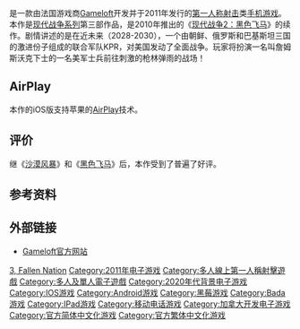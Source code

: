 {{NoteTA
| G1 = Games
}}
{{Infobox VG
| title = 现代战争3：堕落国度
| english = Modern Combat 3: Fallen Nation
| image =
| caption =
| genre = [[第一人称射击|第一人称射击]]
| platforms = {{spml|[[iOS|iOS]]|[[Android|Android]]|[[Bada_(操作系统)|Bada 2.0]]|[[BlackBerry_PlayBook|BlackBerry PlayBook]]}}
| developer = [[Gameloft|Gameloft蒙特利尔]]
| publisher = [[Gameloft|Gameloft]]
| series = [[现代战争系列|现代战争系列]]
| engine =
| modes = [[单人游戏|单人游戏]]、[[多人游戏|多人游戏]]
| released = '''iOS'''{{vgrelease|WW|2011年10月27日<ref>{{cite web|url=http://ie.ign.com/games/modern-combat-3-fallen-nation/iphone-116293|title=Modern Combat 3: Fallen Nation (iOS) |publisher=[[IGN|IGN]]|accessdate=2017-03-04}}</ref>}}'''Android'''{{vgrelease|WW|2011年12月19日<ref>{{cite web|url=http://www.androidcentral.com/modern-combat-3-fallen-nation-gameloft-now-available-android-market|title=Modern Combat 3: Fallen Nation from Gameloft now available in the Android Market|publisher=Android Central|author=Bla1ze|date=2011-12-19|accessdate=2017-03-04|archive-date=2017-04-07|archive-url=https://web.archive.org/web/20170407235143/http://www.androidcentral.com/modern-combat-3-fallen-nation-gameloft-now-available-android-market|dead-url=no}}</ref>}}'''Bada'''{{vgrelease|WW|2012年6月7日<ref>{{cite web|url=http://tizenhub.com/2012/06/gameloft-modern-combat-3-and-lets-golf-3-released-for-bada-2-0.html|title=Gameloft Modern Combat 3 and Let’s Golf 3 released for bada 2.0|publisher=Tizenhub|date=2012-06-07|accessdate=2017-03-04}}</ref>}}'''BlackBerry PlayBook'''{{vgrelease|WW|2012年8月31日<ref>{{cite web|url=http://crackberry.com/modern-combat-3-fallen-nation|title=Modern Combat 3: Fallen Nation arrives for the BlackBerry PlayBook - Time to shoot some bad guys!|publisher=CrackBerry|date=2012-08-31|first=James|last=Richardson|accessdate=2017-03-04|archive-date=2017-04-07|archive-url=https://web.archive.org/web/20170407234139/http://crackberry.com/modern-combat-3-fallen-nation|dead-url=no}}</ref>}}
}}

{{Vgname|现代战争3：堕落国度|en=Modern Combat 3: Fallen Nation}}是一款由法国游戏商[[Gameloft|Gameloft]]开发并于2011年发行的[[第一人称射击|第一人称射击]]类[[手机游戏|手机游戏]]。本作是[[现代战争系列|现代战争系列]]第三部作品，是2010年推出的《[[现代战争2：黑色飞马|现代战争2：黑色飞马]]》的续作。剧情讲述的是在近未来（2028-2030），一个由朝鲜、俄罗斯和巴基斯坦三国的激进份子组成的联合军队KPR，对美国发动了全面战争。玩家将扮演一名叫詹姆斯沃克下士的一名美军士兵前往刺激的枪林弹雨的战场！

== AirPlay ==

本作的iOS版支持苹果的[[AirPlay|AirPlay]]技术。

== 评价 ==

{{Video game reviews
| title =现代战争3：堕落国度
| subtitle = (iOS 版)
| MC = 88/100<ref name="MC">{{cite web|url=http://www.metacritic.com/game/ios/modern-combat-3-fallen-nation|title=Modern Combat 3: Fallen Nation|publisher=[[Metacritic|Metacritic]]|accessdate=2017-03-04|archive-date=2017-06-19|archive-url=https://web.archive.org/web/20170619020050/http://www.metacritic.com/game/ios/modern-combat-3-fallen-nation|dead-url=no}}</ref>
| GR = 90.56%<ref name="GR">{{cite web|url=http://www.gamerankings.com/iphone/648255-modern-combat-3-fallen-nation/index.html|title=Modern Combat 3: Fallen Nation|publisher=[[GameRankings|GameRankings]]|accessdate=2017-03-04|archive-date=2017-10-28|archive-url=https://web.archive.org/web/20171028093412/http://www.gamerankings.com/iphone/648255-modern-combat-3-fallen-nation/index.html|dead-url=no}}</ref>
| IGN = 8.5/10<ref name="IGN">{{cite web|url=http://ie.ign.com/articles/2011/11/01/modern-combat-3-review|title=Modern Combat 3: Fallen Nation Review| first= Justin |last=Davis|publisher=[[IGN|IGN]]|date=2011-11-01|accessdate=2017-03-04}}</ref>
| rev1 = ''148 Apps''
| rev1Score = {{Rating|5|5}}<ref name="148Apps">{{cite web|url=http://www.148apps.com/reviews/modern-combat-3-fallen-nation-review/|title=Modern Combat 3: Fallen Nation Review|first=Rob|last=Rich|publisher=148Apps|date=2011-10-28|accessdate=2017-03-04|archive-date=2017-04-07|archive-url=https://web.archive.org/web/20170407233653/http://www.148apps.com/reviews/modern-combat-3-fallen-nation-review/|dead-url=no}}</ref>
| rev2 = ''[[Pocket_Gamer|Pocket Gamer]]''
| rev2Score = 7/10<ref name="Pocket">{{cite web|url=http://www.pocketgamer.co.uk/r/iPhone/Modern+Combat+3%3A+Fallen+Nation/review.asp?c=34720|title=Modern Combat 3: Fallen Nation Review|first=Will|last=Wilson|publisher=[[Pocket_Gamer|Pocket Gamer]]|date=2011-10-27|accessdate=2017-03-04|archive-date=2017-04-07|archive-url=https://web.archive.org/web/20170407233703/http://www.pocketgamer.co.uk/r/iPhone/Modern+Combat+3%3A+Fallen+Nation/review.asp?c=34720|dead-url=no}}</ref>
| rev3 = ''Slide to Play''
| rev3Score = 4/4<ref name="Slide">{{cite web|url=http://www.slidetoplay.com/review/modern-combat-3-fallen-nation-review/|title=Modern Combat 3: Fallen Nation Review|first=Chris|last=Reed|publisher=Slide to Play|date=2011-10-27|accessdate=2017-03-04|archive-date=2014-10-11|archive-url=https://web.archive.org/web/20141011091537/http://www.slidetoplay.com/review/modern-combat-3-fallen-nation-review/|dead-url=no}}</ref>
| rev4 = ''[[TouchArcade|TouchArcade]]''
| rev4Score = {{Rating|4.5|5}}<ref name="TouchArcade">{{cite web|url=http://toucharcade.com/2011/10/31/modern-combat-3-fallen-nation-review/|title=Modern Combat 3: Fallen Nation Review - The Best Entry in the Series Thus Far|first=Troy|last=Woodfield|publisher=TouchArcade|date=2011-10-31|accessdate=2017-03-04|archive-date=2017-04-07|archive-url=https://web.archive.org/web/20170407235801/http://toucharcade.com/2011/10/31/modern-combat-3-fallen-nation-review/|dead-url=no}}</ref>
| rev5 = TouchGen
| rev5Score = {{Rating|4.5|5}}<ref name="TouchGen">{{cite web|url=http://www.touchgen.net/modern-combat-3-fallen-nation-review|title=Modern Combat 3: Fallen Nation Review|first=Nigel|last=Wood|publisher=TouchGen|date=2011-10-28|accessdate=2017-03-04|deadurl=yes|archiveurl=https://web.archive.org/web/20130605140622/http://www.touchgen.net/modern-combat-3-fallen-nation-review|archivedate=2013-06-05}}</ref>
}}

继《[[现代战争：沙漠风暴|沙漠风暴]]》和《[[现代战争2：黑色飞马|黑色飞马]]》后，本作受到了普遍了好评。

== 参考资料 ==
{{reflist}}

== 外部链接 ==

* [http://www.gameloft.com/ Gameloft官方网站] {{WebCite|url=https://www.webcitation.org/667byQgSe?url=http://www.gameloft.com/mobile-games/brothers-in-arms-art-of-war/ |date=20120313013832 |dateformat=iso }}

{{现代战争系列}}

{{DEFAULTSORT:Modern Combat 3, Fallen Nation}}
[[Category:现代战争系列|3, Fallen Nation]]
[[Category:2011年电子游戏|Category:2011年电子游戏]]
[[Category:多人線上第一人稱射擊遊戲|Category:多人線上第一人稱射擊遊戲]]
[[Category:多人及單人電子遊戲|Category:多人及單人電子遊戲]]
[[Category:2020年代背景电子游戏|Category:2020年代背景电子游戏]]
[[Category:IOS游戏|Category:IOS游戏]]
[[Category:Android游戏|Category:Android游戏]]
[[Category:黑莓游戏|Category:黑莓游戏]]
[[Category:Bada游戏|Category:Bada游戏]]
[[Category:IPad游戏|Category:IPad游戏]]
[[Category:移动电话游戏|Category:移动电话游戏]]
[[Category:加拿大开发电子游戏|Category:加拿大开发电子游戏]]
[[Category:官方简体中文化游戏|Category:官方简体中文化游戏]]
[[Category:官方繁体中文化游戏|Category:官方繁体中文化游戏]]